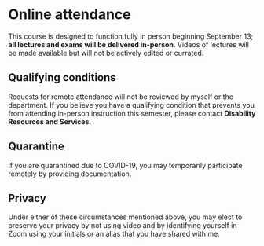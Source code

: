 # Online attendance

This course is designed to function fully in person beginning September 13; **all lectures and exams will be delivered in-person**. Videos of lectures will be made available but will not be actively edited or currated.


## Qualifying conditions

Requests for remote attendance will not be reviewed by myself or the department. If you believe you have a qualifying condition that prevents you from attending in-person instruction this semester, please contact **Disability Resources and Services**. 

## Quarantine

If you are quarantined due to COVID-19, you may temporarily participate remotely by providing documentation.  


## Privacy

Under either of these circumstances mentioned above, you may elect to preserve your privacy by not using video and by identifying yourself in Zoom using your initials or an alias that you have shared with me.